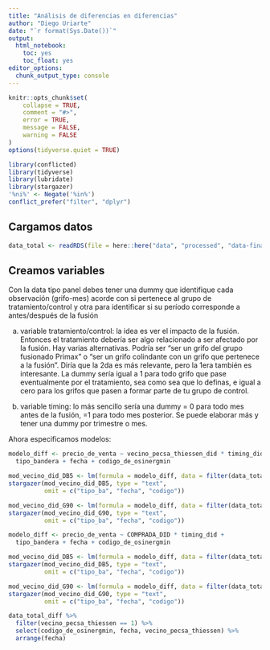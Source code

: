 ```yaml
---
title: "Análisis de diferencias en diferencias"
author: "Diego Uriarte"
date: "`r format(Sys.Date())`"
output:
  html_notebook:
    toc: yes
    toc_float: yes
editor_options:
  chunk_output_type: console
---
```


```r
knitr::opts_chunk$set(
    collapse = TRUE,
    comment = "#>",
    error = TRUE,
    message = FALSE,
    warning = FALSE
)
options(tidyverse.quiet = TRUE)

```

```r
library(conflicted)
library(tidyverse)
library(lubridate)
library(stargazer)
'%ni%' <- Negate('%in%')
conflict_prefer("filter", "dplyr")
```

## Cargamos datos


```r

data_total <- readRDS(file = here::here("data", "processed", "data-final-regresiones.rds"))
```

## Creamos variables
Con la data tipo panel debes tener una dummy que identifique cada observación (grifo-mes) acorde con si pertenece al grupo de tratamiento/control y otra para identificar si su período corresponde a antes/después de la fusión

a) variable tratamiento/control: la idea es ver el impacto de la fusión. Entonces el tratamiento debería ser algo relacionado a ser afectado por la fusión. Hay varias alternativas. Podría ser "ser un grifo del grupo fusionado Primax" o "ser un grifo colindante con un grifo que pertenece a la fusión". Diría que la 2da es más relevante, pero la 1era también es interesante. La dummy sería igual a 1 para todo grifo que pase eventualmente por el tratamiento, sea como sea que lo definas, e igual a cero para los grifos que pasen a formar parte de tu grupo de control.

b) variable timing: lo más sencillo sería una dummy = 0 para todo mes antes de la fusión, =1 para todo mes posterior. Se puede elaborar más y tener una dummy por trimestre o mes. 


Ahora especificamos modelos:

```r
modelo_diff <- precio_de_venta ~ vecino_pecsa_thiessen_did * timing_did + 
  tipo_bandera + fecha + codigo_de_osinergmin

mod_vecino_did_DB5 <- lm(formula = modelo_diff, data = filter(data_total, producto == "DIESEL"))  
stargazer(mod_vecino_did_DB5, type = "text", 
          omit = c("tipo_ba", "fecha", "codigo"))

mod_vecino_did_G90 <- lm(formula = modelo_diff, data = filter(data_total, producto == "G90"))  
stargazer(mod_vecino_did_G90, type = "text", 
          omit = c("tipo_ba", "fecha", "codigo"))
```



```r
modelo_diff <- precio_de_venta ~ COMPRADA_DID * timing_did + 
  tipo_bandera + fecha + codigo_de_osinergmin

mod_vecino_did_DB5 <- lm(formula = modelo_diff, data = filter(data_total, producto == "DIESEL"))  
stargazer(mod_vecino_did_DB5, type = "text", 
          omit = c("tipo_ba", "fecha", "codigo"))

mod_vecino_did_G90 <- lm(formula = modelo_diff, data = filter(data_total, producto == "G90"))  
stargazer(mod_vecino_did_G90, type = "text", 
          omit = c("tipo_ba", "fecha", "codigo"))
```


```r
data_total_diff %>% 
  filter(vecino_pecsa_thiessen == 1) %>% 
  select(codigo_de_osinergmin, fecha, vecino_pecsa_thiessen) %>% 
  arrange(fecha)
```

